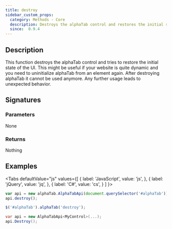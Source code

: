 ```yaml
---
title: destroy
sidebar_custom_props:
  category: Methods - Core
  description: Destroys the alphaTab control and restores the initial state of the UI.
  since:  0.9.4
---
```


<SinceBadge since="0.9.4" />


## Description
This function destroys the alphaTab control and tries to restore the initial state of the UI. This might be useful if 
your website is quite dynamic and you need to uninitialize alphaTab from an element again. After destroying alphaTab 
it cannot be used anymore. Any further usage leads to unexpected behavior. 

## Signatures

<TypeTable>
    <TypeRow type="net" name="void Destroy()" />
    <TypeRow type="js" name="function destroy()" />
    <TypeRow type="jquery" name="alphaTab('destroy')" />
</TypeTable>

### Parameters
None

### Returns
Nothing

## Examples

<Tabs
  defaultValue="js"
  values={[
    { label: 'JavaScript', value: 'js', },
    { label: 'jQuery', value: 'jq', },
    { label: 'C#', value: 'cs', }
  ]
}>
<TabItem value="js">

```js
var api = new alphaTab.AlphaTabApi(document.querySelector('#alphaTab'));
api.destroy();
```

</TabItem>
<TabItem value="jq">

```js
$('#alphaTab').alphaTab('destroy');
```

</TabItem>
<TabItem value="cs">

```csharp
var api = new AlphaTabApi<MyControl>(...);
api.Destroy();
```

</TabItem>
</Tabs>